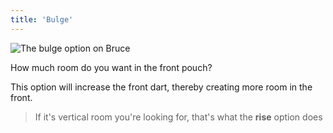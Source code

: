 ```yaml
---
title: 'Bulge'
---
```


![The bulge option on Bruce](./bulge.svg)

How much room do you want in the front pouch?

This option will increase the front dart, thereby creating more room in the front.

> If it's vertical room you're looking for, that's what the **rise** option does
